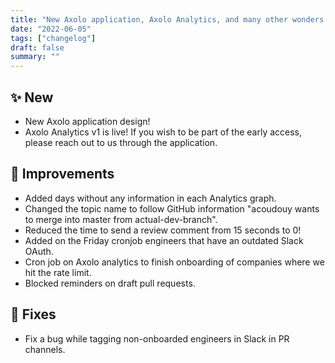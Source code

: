 ```yaml
---
title: "New Axolo application, Axolo Analytics, and many other wonders..."
date: "2022-06-05"
tags: ["changelog"]
draft: false
summary: ""
---
```


## ✨ New

- New Axolo application design!
- Axolo Analytics v1 is live! If you wish to be part of the early access, please reach out to us through the application.

## 🔨 Improvements

- Added days without any information in each Analytics graph.
- Changed the topic name to follow GitHub information "acoudouy wants to merge into master from actual-dev-branch".
- Reduced the time to send a review comment from 15 seconds to 0!
- Added on the Friday cronjob engineers that have an outdated Slack OAuth.
- Cron job on Axolo analytics to finish onboarding of companies where we hit the rate limit.
- Blocked reminders on draft pull requests.

## 🐞 Fixes

- Fix a bug while tagging non-onboarded engineers in Slack in PR channels.
